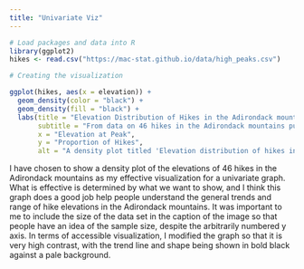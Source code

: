 ```yaml
---
title: "Univariate Viz"
---
```


```r
# Load packages and data into R
library(ggplot2)
hikes <- read.csv("https://mac-stat.github.io/data/high_peaks.csv")
```

```r
# Creating the visualization

ggplot(hikes, aes(x = elevation)) +
  geom_density(color = "black") +
  geom_density(fill = "black") +
  labs(title = "Elevation Distribution of Hikes in the Adirondack mountains", 
       subtitle = "From data on 46 hikes in the Adirondack mountains published by Adirondack.net",
       x = "Elevation at Peak",
       y = "Proportion of Hikes",
       alt = "A density plot titled 'Elevation distribution of hikes in the adirondack mountains' of numerical data from 46 hikes in the Adirondack mountains showing the relative occurrences of elevation hikes at the peaks. There is a trend that the data is right skewed, and seems that the most common elevation was about 4200 feet.")
```

I have chosen to show a density plot of the elevations of 46 hikes in the Adirondack mountains as my effective visualization for a univariate graph. What is effective is determined by what we want to show, and I think this graph does a good job help people understand the general trends and range of hike elevations in the Adirondack mountains. It was important to me to include the size of the data set in the caption of the image so that people have an idea of the sample size, despite the arbitrarily numbered y axis. In terms of accessible visualization, I modified the graph so that it is very high contrast, with the trend line and shape being shown in bold black against a pale background.
